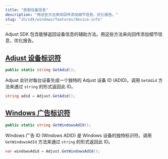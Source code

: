 ```yaml
---
title: "获取设备信息"
description: "用这些方法来向回传添加细节信息，优化报告。"
slug: "zh/sdk/windows/features/device-info"
---
```


Adjust SDK 包含能够返回设备信息的辅助方法。用这些方法来向回传添加细节信息，优化报告。

## [Adjust 设备标识符](adjust-device-identifier)

<CodeBlock title="方法签名">

```cs
public static string GetAdid();
```

</CodeBlock>

Adjust 会针对每台设备生成一个独特的 Adjust 设备 ID \(ADID\)。调用 `GetAdid` 方法来通过 `string` 的形式返回此 ID。

```cs
string adid = Adjust.GetAdid();
```

## [Windows 广告标识符](windows-advertising-identifier)

<CodeBlock title="方法签名">

```cs
public static string GetWindowsAdId();
```

</CodeBlock>

Windows 广告 ID \(Windows ADID\) 是 Windows 设备的独特标识符。调用 `GetWindowsAdId` 方法来通过 `string` 的形式返回此 ID。

```cs
var windowsAdid = Adjust.GetWindowsAdId();
```
